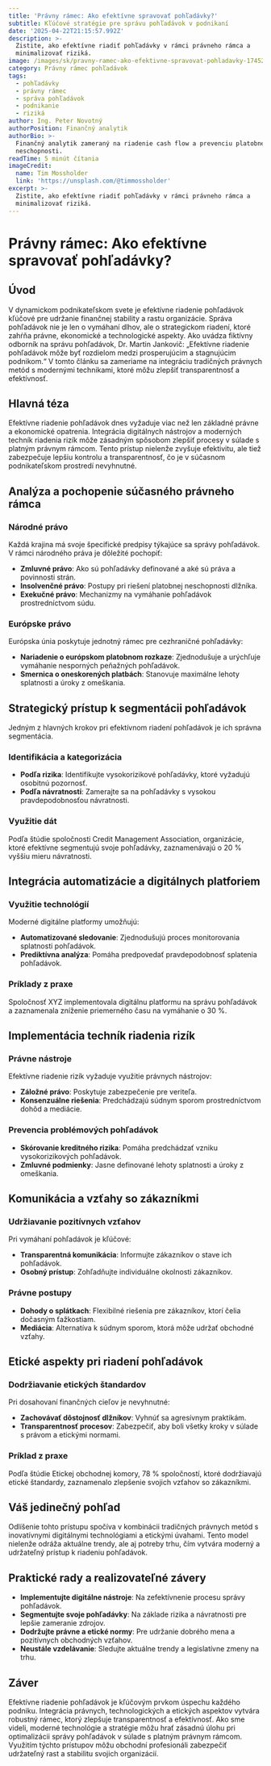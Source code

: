 ```yaml
---
title: 'Právny rámec: Ako efektívne spravovať pohľadávky?'
subtitle: Kľúčové stratégie pre správu pohľadávok v podnikaní
date: '2025-04-22T21:15:57.992Z'
description: >-
  Zistite, ako efektívne riadiť pohľadávky v rámci právneho rámca a
  minimalizovať riziká.
image: /images/sk/pravny-ramec-ako-efektivne-spravovat-pohladavky-1745270157671.jpg
category: Právny rámec pohľadávok
tags:
  - pohľadávky
  - právny rámec
  - správa pohľadávok
  - podnikanie
  - riziká
author: Ing. Peter Novotný
authorPosition: Finančný analytik
authorBio: >-
  Finančný analytik zameraný na riadenie cash flow a prevenciu platobnej
  neschopnosti.
readTime: 5 minút čítania
imageCredit:
  name: Tim Mossholder
  link: 'https://unsplash.com/@timmossholder'
excerpt: >-
  Zistite, ako efektívne riadiť pohľadávky v rámci právneho rámca a
  minimalizovať riziká.
---
```

# Právny rámec: Ako efektívne spravovať pohľadávky?

## Úvod

V dynamickom podnikateľskom svete je efektívne riadenie pohľadávok kľúčové pre udržanie finančnej stability a rastu organizácie. Správa pohľadávok nie je len o vymáhaní dlhov, ale o strategickom riadení, ktoré zahŕňa právne, ekonomické a technologické aspekty. Ako uvádza fiktívny odborník na správu pohľadávok, Dr. Martin Jankovič: „Efektívne riadenie pohľadávok môže byť rozdielom medzi prosperujúcim a stagnujúcim podnikom.“ V tomto článku sa zameriame na integráciu tradičných právnych metód s modernými technikami, ktoré môžu zlepšiť transparentnosť a efektívnosť.

## Hlavná téza

Efektívne riadenie pohľadávok dnes vyžaduje viac než len základné právne a ekonomické opatrenia. Integrácia digitálnych nástrojov a moderných techník riadenia rizík môže zásadným spôsobom zlepšiť procesy v súlade s platným právnym rámcom. Tento prístup nielenže zvyšuje efektivitu, ale tiež zabezpečuje lepšiu kontrolu a transparentnosť, čo je v súčasnom podnikateľskom prostredí nevyhnutné.

## Analýza a pochopenie súčasného právneho rámca

### Národné právo

Každá krajina má svoje špecifické predpisy týkajúce sa správy pohľadávok. V rámci národného práva je dôležité pochopiť:

- **Zmluvné právo**: Ako sú pohľadávky definované a aké sú práva a povinnosti strán.
- **Insolvenčné právo**: Postupy pri riešení platobnej neschopnosti dlžníka.
- **Exekučné právo**: Mechanizmy na vymáhanie pohľadávok prostredníctvom súdu.

### Európske právo

Európska únia poskytuje jednotný rámec pre cezhraničné pohľadávky:

- **Nariadenie o európskom platobnom rozkaze**: Zjednodušuje a urýchľuje vymáhanie nesporných peňažných pohľadávok.
- **Smernica o oneskorených platbách**: Stanovuje maximálne lehoty splatnosti a úroky z omeškania.

## Strategický prístup k segmentácii pohľadávok

Jedným z hlavných krokov pri efektívnom riadení pohľadávok je ich správna segmentácia.

### Identifikácia a kategorizácia

- **Podľa rizika**: Identifikujte vysokorizikové pohľadávky, ktoré vyžadujú osobitnú pozornosť.
- **Podľa návratnosti**: Zamerajte sa na pohľadávky s vysokou pravdepodobnosťou návratnosti.

### Využitie dát

Podľa štúdie spoločnosti Credit Management Association, organizácie, ktoré efektívne segmentujú svoje pohľadávky, zaznamenávajú o 20 % vyššiu mieru návratnosti.

## Integrácia automatizácie a digitálnych platforiem

### Využitie technológií

Moderné digitálne platformy umožňujú:

- **Automatizované sledovanie**: Zjednodušujú proces monitorovania splatnosti pohľadávok.
- **Prediktívna analýza**: Pomáha predpovedať pravdepodobnosť splatenia pohľadávok.

### Príklady z praxe

Spoločnosť XYZ implementovala digitálnu platformu na správu pohľadávok a zaznamenala zníženie priemerného času na vymáhanie o 30 %.

## Implementácia techník riadenia rizík

### Právne nástroje

Efektívne riadenie rizík vyžaduje využitie právnych nástrojov:

- **Záložné právo**: Poskytuje zabezpečenie pre veriteľa.
- **Konsenzuálne riešenia**: Predchádzajú súdnym sporom prostredníctvom dohôd a mediácie.

### Prevencia problémových pohľadávok

- **Skórovanie kreditného rizika**: Pomáha predchádzať vzniku vysokorizikových pohľadávok.
- **Zmluvné podmienky**: Jasne definované lehoty splatnosti a úroky z omeškania.

## Komunikácia a vzťahy so zákazníkmi

### Udržiavanie pozitívnych vzťahov

Pri vymáhaní pohľadávok je kľúčové:

- **Transparentná komunikácia**: Informujte zákazníkov o stave ich pohľadávok.
- **Osobný prístup**: Zohľadňujte individuálne okolnosti zákazníkov.

### Právne postupy

- **Dohody o splátkach**: Flexibilné riešenia pre zákazníkov, ktorí čelia dočasným ťažkostiam.
- **Mediácia**: Alternatíva k súdnym sporom, ktorá môže udržať obchodné vzťahy.

## Etické aspekty pri riadení pohľadávok

### Dodržiavanie etických štandardov

Pri dosahovaní finančných cieľov je nevyhnutné:

- **Zachovávať dôstojnosť dlžníkov**: Vyhnúť sa agresívnym praktikám.
- **Transparentnosť procesov**: Zabezpečiť, aby boli všetky kroky v súlade s právom a etickými normami.

### Príklad z praxe

Podľa štúdie Etickej obchodnej komory, 78 % spoločností, ktoré dodržiavajú etické štandardy, zaznamenalo zlepšenie svojich vzťahov so zákazníkmi.

## Váš jedinečný pohľad

Odlíšenie tohto prístupu spočíva v kombinácii tradičných právnych metód s inovatívnymi digitálnymi technológiami a etickými úvahami. Tento model nielenže odráža aktuálne trendy, ale aj potreby trhu, čím vytvára moderný a udržateľný prístup k riadeniu pohľadávok.

## Praktické rady a realizovateľné závery

- **Implementujte digitálne nástroje**: Na zefektívnenie procesu správy pohľadávok.
- **Segmentujte svoje pohľadávky**: Na základe rizika a návratnosti pre lepšie zameranie zdrojov.
- **Dodržujte právne a etické normy**: Pre udržanie dobrého mena a pozitívnych obchodných vzťahov.
- **Neustále vzdelávanie**: Sledujte aktuálne trendy a legislatívne zmeny na trhu.

## Záver

Efektívne riadenie pohľadávok je kľúčovým prvkom úspechu každého podniku. Integrácia právnych, technologických a etických aspektov vytvára robustný rámec, ktorý zlepšuje transparentnosť a efektívnosť. Ako sme videli, moderné technológie a stratégie môžu hrať zásadnú úlohu pri optimalizácii správy pohľadávok v súlade s platným právnym rámcom. Využitím týchto prístupov môžu obchodní profesionáli zabezpečiť udržateľný rast a stabilitu svojich organizácií.
